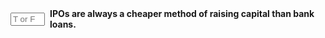 ::: {.question-block}

<form onsubmit="event.preventDefault(); checkAnswerBox('q58','F')" style="display: flex; align-items: center; gap: 8px;">
<input type="text" id="q58" name="q58" maxlength="1" placeholder="T or F"
         style="width: 55px;" data-correct-answer="F" /> <label for="q58"><strong>IPOs are always a cheaper method of raising capital than bank loans.</strong></label>
</form>

<div id="feedback-q58" class="feedback" data-status="" style="display:none;">
The sentence is FALSE. IPOs typically involve higher transaction costs (underwriting fees, legal, accounting) compared to traditional bank loans, making them often a more expensive way to raise capital in terms of direct costs.
</div>
:::
